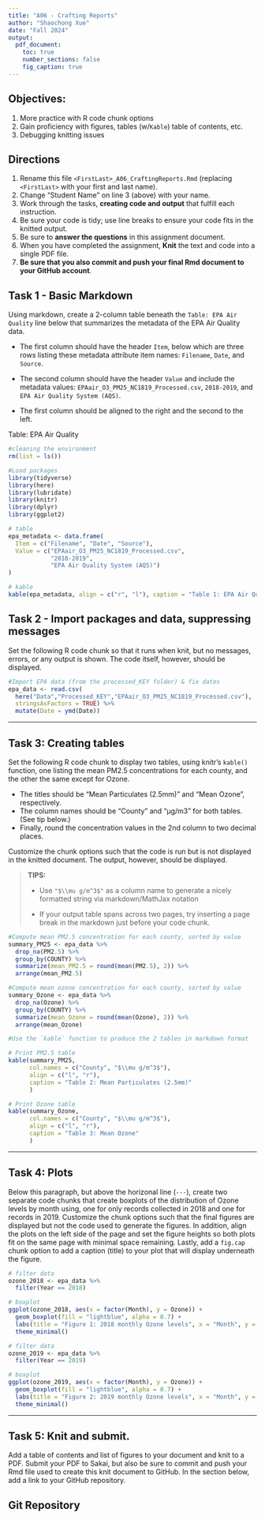 ```yaml
---
title: "A06 - Crafting Reports"
author: "Shaochong Xue"
date: "Fall 2024"
output: 
  pdf_document:
    toc: true
    number_sections: false
    fig_caption: true
---
```


\listoffigures

## Objectives:

1.  More practice with R code chunk options
2.  Gain proficiency with figures, tables (w/`Kable`) table of contents, etc.
3.  Debugging knitting issues

## Directions

1.  Rename this file `<FirstLast>_A06_CraftingReports.Rmd` (replacing `<FirstLast>` with your first and last name).
2.  Change "Student Name" on line 3 (above) with your name.
3.  Work through the tasks, **creating code and output** that fulfill each instruction.
4.  Be sure your code is tidy; use line breaks to ensure your code fits in the knitted output.
5.  Be sure to **answer the questions** in this assignment document.
6.  When you have completed the assignment, **Knit** the text and code into a single PDF file.
7.  **Be sure that you also commit and push your final Rmd document to your GitHub account**.

## Task 1 - Basic Markdown

Using markdown, create a 2-column table beneath the `Table: EPA Air Quality` line below that summarizes the metadata of the EPA Air Quality data.

- The first column should have the header `Item`, below which are three rows listing these metadata attribute item names: `Filename`, `Date`, and `Source`.

- The second column should have the header `Value` and include the metadata values: `EPAair_O3_PM25_NC1819_Processed.csv`, `2018-2019`, and `EPA Air Quality System (AQS)`.

- The first column should be aligned to the right and the second to the left.

Table: EPA Air Quality

```r
#cleaning the environment
rm(list = ls())
```

```r
#Load packages
library(tidyverse)
library(here)
library(lubridate)
library(knitr)
library(dplyr)
library(ggplot2)
```


```r
# table
epa_metadata <- data.frame(
  Item = c("Filename", "Date", "Source"),
  Value = c("EPAair_O3_PM25_NC1819_Processed.csv", 
            "2018-2019", 
            "EPA Air Quality System (AQS)")
)

# kable
kable(epa_metadata, align = c("r", "l"), caption = "Table 1: EPA Air Quality")
```


## Task 2 - Import packages and data, suppressing messages

Set the following R code chunk so that it runs when knit, but no messages, errors, or any output is shown. The code itself, however, should be displayed.

```r

#Import EPA data (from the processed_KEY folder) & fix dates
epa_data <- read.csv(
  here("Data","Processed_KEY","EPAair_O3_PM25_NC1819_Processed.csv"),
  stringsAsFactors = TRUE) %>% 
  mutate(Date = ymd(Date))
```

---

## Task 3: Creating tables

Set the following R code chunk to display two tables, using knitr's `kable()` function, one listing the mean PM2.5 concentrations for each county, and the other the same except for Ozone. 

-   The titles should be "Mean Particulates (2.5mm)" and "Mean Ozone", respectively. 
-   The column names should be "County" and "µg/m3" for both tables. (See tip below.)
-   Finally, round the concentration values in the 2nd column to two decimal places.

Customize the chunk options such that the code is run but is not displayed in the knitted document. The output, however, should be displayed.

> **TIPS:**
>
> -   Use `"$\\mu g/m^3$"` as a column name to generate a nicely formatted string via markdown/MathJax notation
>
> -   If your output table spans across two pages, try inserting a page break in the markdown just before your code chunk.


```r
#Compute mean PM2.5 concentration for each county, sorted by value
summary_PM25 <- epa_data %>% 
  drop_na(PM2.5) %>% 
  group_by(COUNTY) %>% 
  summarize(mean_PM2.5 = round(mean(PM2.5), 2)) %>%  
  arrange(mean_PM2.5)

#Compute mean ozone concentration for each county, sorted by value
summary_Ozone <- epa_data %>% 
  drop_na(Ozone) %>% 
  group_by(COUNTY) %>% 
  summarize(mean_Ozone = round(mean(Ozone), 2)) %>%   
  arrange(mean_Ozone)

```

\newpage


```r
#Use the `kable` function to produce the 2 tables in markdown format

# Print PM2.5 table
kable(summary_PM25, 
      col.names = c("County", "$\\mu g/m^3$"), 
      align = c("l", "r"),
      caption = "Table 2: Mean Particulates (2.5mm)"
      )
```


```r
# Print Ozone table
kable(summary_Ozone, 
      col.names = c("County", "$\\mu g/m^3$"), 
      align = c("l", "r"),
      caption = "Table 3: Mean Ozone"
      )
```

---

## Task 4: Plots

Below this paragraph, but above the horizonal line (`---`), create two separate code chunks that create boxplots of the distribution of Ozone levels by month using, one for only records collected in 2018 and one for records in 2019. Customize the chunk options such that the final figures are displayed but not the code used to generate the figures. In addition, align the plots on the left side of the page and set the figure heights so both plots fit on the same page with minimal space remaining. Lastly, add a `fig.cap` chunk option to add a caption (title) to your plot that will display underneath the figure.


```r

# filter data
ozone_2018 <- epa_data %>%
  filter(Year == 2018)

# boxplot
ggplot(ozone_2018, aes(x = factor(Month), y = Ozone)) +
  geom_boxplot(fill = "lightblue", alpha = 0.7) +
  labs(title = "Figure 1: 2018 monthly Ozone levels", x = "Month", y = "Ozone (ppb)") +
  theme_minimal()
```

```r

# filter data
ozone_2019 <- epa_data %>%
  filter(Year == 2019)

# boxplot
ggplot(ozone_2019, aes(x = factor(Month), y = Ozone)) +
  geom_boxplot(fill = "lightblue", alpha = 0.7) +
  labs(title = "Figure 2: 2019 monthly Ozone levels", x = "Month", y = "Ozone (ppb)") +
  theme_minimal()
```

---

\newpage

## Task 5: Knit and submit.

Add a table of contents and list of figures to your document and knit to a PDF. Submit your PDF to Sakai, but also be sure to commit and push your Rmd file used to create this knit document to GitHub. In the section below, add a link to your GitHub repository.

## Git Repository

